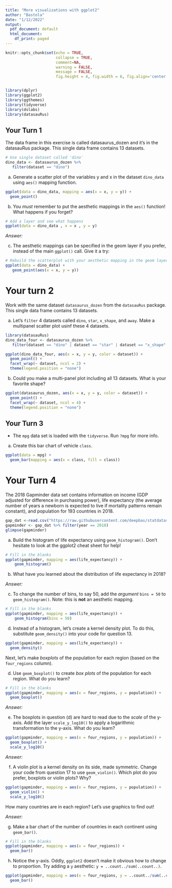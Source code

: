 ```yaml
---
title: "More visualizations with ggplot2"
author: "Bastola"
date: "1/12/2022"
output:
  pdf_document: default
  html_document:
    df_print: paged
---
```


```r
knitr::opts_chunk$set(echo = TRUE, 
                      collapse = TRUE, 
                      comment=NA, 
                      warning = FALSE,
                      message = FALSE,
                      fig.height = 4, fig.width = 6, fig.align='center')


library(dplyr)
library(ggplot2)
library(ggthemes)
library(tidyverse)
library(dslabs)
library(datasauRus)
```

## Your Turn 1

The data frame in this exercise is called datasaurus_dozen and it's in the datasauRus package. This single data frame contains 13 datasets.

```r
# Use single dataset called 'dino'
dino_data <- datasaurus_dozen %>%
   filter(dataset == "dino")
```

a. Generate a scatter plot of the variables y and x in the dataset `dino_data` using `aes()` mapping function.

```r
ggplot(data = dino_data, mapping = aes(x = x, y = y)) +
  geom_point()
```

b. You _must_ remember to put the aesthetic mappings in the `aes()` function! What happens if you forget? 

```r
# Add a layer and see what happens
ggplot(data = dino_data , x = x , y = y)
```

*Answer:*



c. The aesthetic mappings can be specified in the geom layer if you prefer, instead of the main `ggplot()` call. Give it a try:

```r
# Rebuild the scatterplot with your aesthetic mapping in the geom layer
ggplot(data = dino_data) +
   geom_point(aes(x = x, y = y)) 
```


\vspace*{1in}



# Your turn 2

Work with the same dataset `datasaurus_dozen` from the `datasauRus` package. This single data frame contains 13 datasets.

a. Let's `filter` 4 datasets called `dino`, `star`, `x_shape`, and `away`. Make a multipanel scatter plot usinf these 4 datasets.


```r
library(datasauRus)
dino_data_four <- datasaurus_dozen %>%
   filter(dataset == "dino" | dataset == "star" | dataset == "x_shape"| dataset == "away")
```


```r
ggplot(dino_data_four, aes(x = x, y = y, color = dataset)) +
  geom_point() +
  facet_wrap(~ dataset, ncol = 2) +
  theme(legend.position = "none")
```


b. Could you make a multi-panel plot including all 13 datasets. What is your favorite shape?

```r
ggplot(datasaurus_dozen, aes(x = x, y = y, color = dataset)) +
  geom_point() +
  facet_wrap(~ dataset, ncol = 4) +
  theme(legend.position = "none")

```

\vspace*{1in}


## Your Turn 3

- The `mpg` data set is loaded with the `tidyverse`. Run `?mpg` for more info. 

a. Create this bar chart of vehicle `class`.

```r
ggplot(data = mpg) +
  geom_bar(mapping = aes(x = class, fill = class))
```


\vspace*{1in}

# Your Turn 4

The 2018 Gapminder data set contains information on income (GDP adjusted for difference in purchasing power), life expectancy (the average number of years a newborn is expected to live if mortality patterns remain constant), and population for 193 countries in 2018. 

```r
gap_dat <-read.csv("https://raw.githubusercontent.com/deepbas/statdatasets/main/gapminder2018.csv")
gapminder <- gap_dat %>% filter(year == 2018)
glimpse(gapminder)
```

a. Build the histogram of life expectancy using `geom_histogram()`. Don't hesitate to look at the ggplot2 cheat sheet for help!

```r
# Fill in the blanks
ggplot(gapminder, mapping = aes(life_expectancy)) +
    geom_histogram()
```


b. What have you learned about the distribution of life expectancy in 2018?

*Answer:* 


c. To change the number of bins, to say 50, add the *argument* `bins = 50` to `geom_histogram()`. Note: this is **not** an aesthetic mapping.

```r
# Fill in the blanks
ggplot(gapminder, mapping = aes(life_expectancy)) +
    geom_histogram(bins = 50)
```

d. Instead of a histogram, let's create a kernel density plot. To do this, substitute `geom_density()` into your code for question 13.

```r
ggplot(gapminder, mapping = aes(life_expectancy)) +
  geom_density()
```


Next, let's make _boxplots_ of the population for each region (based on the `four_regions` column).

d. Use `geom_boxplot()` to create _box plots_ of the population for each region. What do you learn?

```r
# Fill in the blanks
ggplot(gapminder, mapping = aes(x = four_regions, y = population)) +
  geom_boxplot()
```


*Answer:* 


e. The boxplots in question (d) are hard to read due to the _scale_ of the y-axis. Add the layer `scale_y_log10()` to apply a logarithmic transformation to the y-axis. What do you learn?

```r
ggplot(gapminder, mapping = aes(x = four_regions, y = population)) +
  geom_boxplot() +
  scale_y_log10()
```

*Answer:*

f. A violin plot is a kernel density on its side, made symmetric. Change your code from question 17 to use `geom_violin()`. Which plot do you prefer, boxplots or violin plots? Why?

```r
ggplot(gapminder, mapping = aes(x = four_regions, y = population)) +
  geom_violin() +
  scale_y_log10()
```

How many countries are in each region? Let's use graphics to find out!

*Answer:* 


g. Make a bar chart of the number of countries in each continent using `geom_bar()`. 

```r
# Fill in the blanks
ggplot(gapminder, mapping = aes(x = four_regions)) +
  geom_bar()
```


h. Notice the y-axis. Oddly, `ggplot2` doesn't make it obvious how to change to proportion. Try adding a `y` aesthetic: `y = ..count../sum(..count..)`.

```r
ggplot(gapminder, mapping = aes(x = four_regions, y = ..count../sum(..count..))) +
  geom_bar()
```






